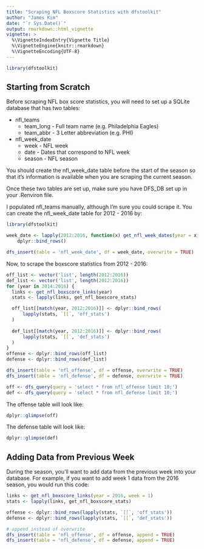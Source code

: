 ```yaml
---
title: "Scraping NFL Boxscore Statistics with dfstoolkit"
author: "James Kim"
date: "`r Sys.Date()`"
output: rmarkdown::html_vignette
vignette: >
  %\VignetteIndexEntry{Vignette Title}
  %\VignetteEngine{knitr::rmarkdown}
  %\VignetteEncoding{UTF-8}
---
```


```r
library(dfstoolkit)
```
## Starting from Scratch

Before scraping NFL box score statistics, you will need to set up a SQLite database that has two tables:

* nfl_teams
    * team_long - Full team name (e.g. Philadelphia Eagles)
    * team_abbr - 3 Letter abbreviation (e.g. PHI)
* nfl_week_date
    * week - NFL week
    * date - Dates that correspond to NFL week
    * season - NFL season
    
You should create the nfl_week_date table before the start of the season so that it's information is available when you are scraping the current season.

Once these two tables are set up, make sure you have DFS_DB set up in your .Renviron file.

I populated nfl_teams manually, although I'm sure you could scrape it. You can create the nfl_week_date table for 2012 - 2016 by:

```r
library(dfstoolkit)

week_date <- lapply(2012:2016, function(x) get_nfl_week_dates(year = x)) %>%
    dplyr::bind_rows()

dfs_insert(table = 'nfl_week_date', df = week_date, overwrite = TRUE)
```

Now, to scrape the boxscore statistics from 2012 - 2016:

```r
off_list <- vector('list', length(2012:2016))
def_list <- vector('list', length(2012:2016))
for (year in 2014:2016) {
  links <- get_nfl_boxscore_links(year)
  stats <- lapply(links, get_nfl_boxscore_stats)

  off_list[[match(year, 2012:2016)]] <- dplyr::bind_rows(
      lapply(stats, `[[`, 'off_stats')
  )
  
  def_list[[match(year, 2012:2016)]] <- dplyr::bind_rows(
      lapply(stats, `[[`, 'def_stats')
  )
}
offense <- dplyr::bind_rows(off_list)
defense <- dplyr::bind_rows(def_list)

dfs_insert(table = 'nfl_offense', df = offense, overwrite = TRUE)
dfs_insert(table = 'nfl_defense', df = defense, overwrite = TRUE)
```

```r
off <- dfs_query(query = 'select * from nfl_offense limit 10;')
def <- dfs_query(query = 'select * from nfl_defense limit 10;')
```

The offense table will look like:
```r
dplyr::glimpse(off)
```

The defense table will look like:
```r
dplyr::glimpse(def)
```

## Adding Data from Previous Week

During the season, you'll want to add data from the previous week into your database. For example, if you want to add week 1 data from the 2016 season, you would run this code:

```r
links <- get_nfl_boxscore_links(year = 2016, week = 1)
stats <- lapply(links, get_nfl_boxscore_stats)

offense <- dplyr::bind_rows(lapply(stats, `[[`, 'off_stats'))
defense <- dplyr::bind_rows(lapply(stats, `[[`, 'def_stats'))

# append instead of overwrite
dfs_insert(table = 'nfl_offense', df = offense, append = TRUE)
dfs_insert(table = 'nfl_defense', df = defense, append = TRUE)
```
